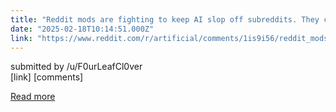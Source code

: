 ```yaml
---
title: "Reddit mods are fighting to keep AI slop off subreddits. They could use help."
date: "2025-02-18T10:14:51.000Z"
link: "https://www.reddit.com/r/artificial/comments/1is9i56/reddit_mods_are_fighting_to_keep_ai_slop_off/"
---
```


submitted by    /u/F0urLeafCl0ver  
 [link]   [comments]

[Read more](https://www.reddit.com/r/artificial/comments/1is9i56/reddit_mods_are_fighting_to_keep_ai_slop_off/)
